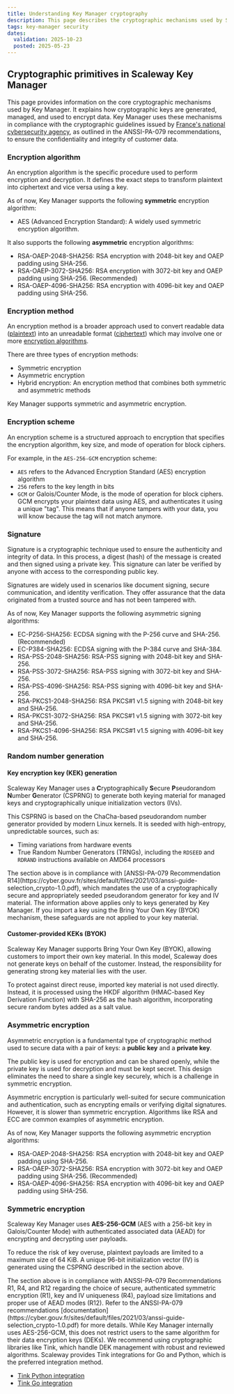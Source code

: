 ```yaml
---
title: Understanding Key Manager cryptography
description: This page describes the cryptographic mechanisms used by Scaleway Key Manager, in accordance with ANSSI-PA-079 recommendations.
tags: key-manager security
dates:
  validation: 2025-10-23
  posted: 2025-05-23
---
```


## Cryptographic primitives in Scaleway Key Manager

This page provides information on the core cryptographic mechanisms used by Key Manager. It explains how cryptographic keys are generated, managed, and used to encrypt data. Key Manager uses these mechanisms in compliance with the cryptographic guidelines issued by [France's national cybersecurity agency](https://cyber.gouv.fr/), as outlined in the ANSSI-PA-079 recommendations, to ensure the confidentiality and integrity of customer data.

### Encryption algorithm

An encryption algorithm is the specific procedure used to perform encryption and decryption. It defines the exact steps to transform plaintext into ciphertext and vice versa using a key.

As of now, Key Manager supports the following **symmetric** encryption algorithm:

- AES (Advanced Encryption Standard): A widely used symmetric encryption algorithm.

It also supports the following **asymmetric** encryption algorithms:

- RSA-OAEP-2048-SHA256: RSA encryption with 2048-bit key and OAEP padding using SHA-256.
- RSA-OAEP-3072-SHA256: RSA encryption with 3072-bit key and OAEP padding using SHA-256. (Recommended)
- RSA-OAEP-4096-SHA256: RSA encryption with 4096-bit key and OAEP padding using SHA-256.

### Encryption method

An encryption method is a broader approach used to convert readable data ([plaintext](/key-manager/concepts/#plaintext)) into an unreadable format ([ciphertext](/key-manager/concepts/#ciphertext)) which may involve one or more [encryption algorithms](#encryption-algorithm).

There are three types of encryption methods:

- Symmetric encryption
- Asymmetric encryption
- Hybrid encryption: An encryption method that combines both symmetric and asymmetric methods

Key Manager supports symmetric and asymmetric encryption.

### Encryption scheme

An encryption scheme is a structured approach to encryption that specifies the encryption algorithm, key size, and mode of operation for block ciphers.

For example, in the `AES-256-GCM` encryption scheme:

- `AES` refers to the Advanced Encryption Standard (AES) encryption algorithm
- `256` refers to the key length in bits
- `GCM` or Galois/Counter Mode, is the mode of operation for block ciphers. GCM encrypts your plaintext data using AES, and authenticates it using a unique "tag". This means that if anyone tampers with your data, you will know because the tag will not match anymore.

### Signature

Signature is a cryptographic technique used to ensure the authenticity and integrity of data. In this process, a digest (hash) of the message is created and then signed using a private key. This signature can later be verified by anyone with access to the corresponding public key.

Signatures are widely used in scenarios like document signing, secure communication, and identity verification. They offer assurance that the data originated from a trusted source and has not been tampered with.

As of now, Key Manager supports the following asymmetric signing algorithms:

- EC-P256-SHA256: ECDSA signing with the P-256 curve and SHA-256. (Recommended)
- EC-P384-SHA256: ECDSA signing with the P-384 curve and SHA-384.
- RSA-PSS-2048-SHA256: RSA-PSS signing with 2048-bit key and SHA-256.
- RSA-PSS-3072-SHA256: RSA-PSS signing with 3072-bit key and SHA-256.
- RSA-PSS-4096-SHA256: RSA-PSS signing with 4096-bit key and SHA-256.
- RSA-PKCS1-2048-SHA256: RSA PKCS#1 v1.5 signing with 2048-bit key and SHA-256.
- RSA-PKCS1-3072-SHA256: RSA PKCS#1 v1.5 signing with 3072-bit key and SHA-256.
- RSA-PKCS1-4096-SHA256: RSA PKCS#1 v1.5 signing with 4096-bit key and SHA-256.

### Random number generation

#### Key encryption key (KEK) generation

Scaleway Key Manager uses a **C**ryptographically **S**ecure **P**seudorandom **N**umber **G**enerator (CSPRNG) to generate both keying material for managed keys and cryptographically unique initialization vectors (IVs).

This CSPRNG is based on the ChaCha-based pseudorandom number generator provided by modern Linux kernels. It is seeded with high-entropy, unpredictable sources, such as:

- Timing variations from hardware events
- True Random Number Generators (TRNGs), including the `RDSEED` and `RDRAND` instructions available on AMD64 processors

<Message type="note">
 The section above is in compliance with [ANSSI-PA-079 Recommendation R14](https://cyber.gouv.fr/sites/default/files/2021/03/anssi-guide-selection_crypto-1.0.pdf), which mandates the use of a cryptographically secure and appropriately seeded pseudorandom generator for key and IV material.
</Message>

<Message type="important">
 The information above applies only to keys generated by Key Manager. If you import a key using the Bring Your Own Key (BYOK) mechanism, these safeguards are not applied to your key material.
</Message>


#### Customer-provided KEKs (BYOK)

Scaleway Key Manager supports Bring Your Own Key (BYOK), allowing customers to import their own key material. In this model, Scaleway does not generate keys on behalf of the customer. Instead, the responsibility for generating strong key material lies with the user.

To protect against direct reuse, imported key material is not used directly. Instead, it is processed using the HKDF algorithm (HMAC-based Key Derivation Function) with SHA-256 as the hash algorithm, incorporating secure random bytes added as a salt value.

### Asymmetric encryption

Asymmetric encryption is a fundamental type of cryptographic method used to secure data with a pair of keys: a **public key** and a **private key**.

The public key is used for encryption and can be shared openly, while the private key is used for decryption and must be kept secret. This design eliminates the need to share a single key securely, which is a challenge in symmetric encryption.

Asymmetric encryption is particularly well-suited for secure communication and authentication, such as encrypting emails or verifying digital signatures. However, it is slower than symmetric encryption. Algorithms like RSA and ECC are common examples of asymmetric encryption.

As of now, Key Manager supports the following asymmetric encryption algorithms:

- RSA-OAEP-2048-SHA256: RSA encryption with 2048-bit key and OAEP padding using SHA-256.
- RSA-OAEP-3072-SHA256: RSA encryption with 3072-bit key and OAEP padding using SHA-256. (Recommended)
- RSA-OAEP-4096-SHA256: RSA encryption with 4096-bit key and OAEP padding using SHA-256.

### Symmetric encryption

Scaleway Key Manager uses **AES-256-GCM** (AES with a 256-bit key in Galois/Counter Mode) with authenticated associated data (AEAD) for encrypting and decrypting user payloads.

To reduce the risk of key overuse, plaintext payloads are limited to a maximum size of 64 KiB. A unique 96-bit initialization vector (IV) is generated using the CSPRNG described in the section above.

<Message type="note">
  The section above is in compliance with ANSSI-PA-079 Recommendations R1, R4, and R12 regarding the choice of secure, authenticated symmetric encryption (R1), key and IV uniqueness (R4), payload size limitations and proper use of AEAD modes (R12). Refer to the ANSSI-PA-079 recommendations [documentation](https://cyber.gouv.fr/sites/default/files/2021/03/anssi-guide-selection_crypto-1.0.pdf) for more details.
</Message>

<Message type="important">
 While Key Manager internally uses AES-256-GCM, this does not restrict users to the same algorithm for their data encryption keys (DEKs).
  We recommend using cryptographic libraries like Tink, which handle DEK management with robust and reviewed algorithms.
  Scaleway provides Tink integrations for Go and Python, which is the preferred integration method.

   - [Tink Python integration](https://github.com/scaleway/tink-py-scwkms)
   - [Tink Go integration](https://github.com/scaleway/tink-go-scwkms)
</Message>